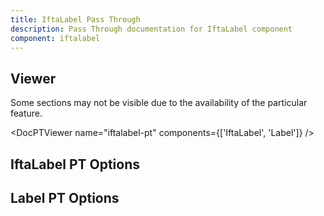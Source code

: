 ```yaml
---
title: IftaLabel Pass Through
description: Pass Through documentation for IftaLabel component
component: iftalabel
---
```


## Viewer

Some sections may not be visible due to the availability of the particular feature.

<DocPTViewer name="iftalabel-pt" components={['IftaLabel', 'Label']} />

## IftaLabel PT Options

<DocTable name="IftaLabel" category="pt" />

## Label PT Options

<DocTable name="Label" category="pt" />
